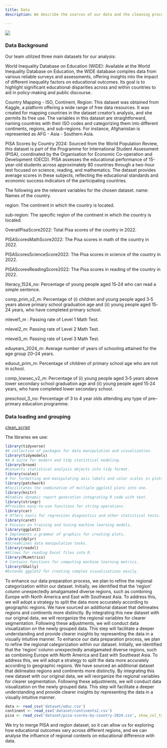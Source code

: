 ```yaml
---
title: Data
description: We describe the sources of our data and the cleaning process.

---
```


![](images/data-import-cheatsheet-thumbs.png)

### Data Background

Our team utilized three main datasets for our analysis:

World Inequality Database on Education (WIDE): Available at the World Inequality Database on Education, the WIDE database compiles data from various reliable surveys and assessments, offering insights into the impact of different inequality factors on educational outcomes. Its goal is to highlight significant educational disparities across and within countries to aid in policy-making and public discourse.

Country Mapping - ISO, Continent, Region: This dataset was obtained from Kaggle, a platform offering a wide range of free data resources. It was created for mapping countries in the dataset creator's analysis, and she permits its free use. The variables in this dataset are straightforward, naming countries with their ISO codes and categorizing them into different continents, regions, and sub-regions. For instance, Afghanistan is represented as AFG - Asia - Southern Asia.

PISA Scores by Country 2024: Sourced from the World Population Review, this dataset is part of the Programme for International Student Assessment (PISA), coordinated by the Organisation for Economic Co-operation and Development (OECD). PISA assesses the educational performance of 15-year-old students across approximately 80 countries through a two-hour test focused on science, reading, and mathematics. The dataset provides average scores in these subjects, reflecting the educational standards and economic success indicators of the participating countries.

The following are the relevant variables for the chosen dataset.
name: Names of the country. 

region: The continent in which the country is located.

sub-region: The specific region of the continent in which the country is located. 

OverallPisaScore2022: Total Pisa scores of the country in 2022.

PISAScoresMathScore2022: The Pisa scores in math of the country in 2022.

PISAScoresScienceScore2022: The Pisa scores in science of the country in 2022.

PISAScoresReadingScore2022: The Pisa scores in reading of the country in 2022.

literacy_1524_no: Percentage of young people aged 15‐24 who can read a simple sentence.

comp_prim_v2_m: Percentage of (i) children and young people aged 3‐5 years above primary school graduation age and (ii) young  people aged 15‐24 years, who have completed primary school. 

mlevel1_m : Passing rate of Level 1 Math Test.

mlevel2_m: Passing rate of Level 2 Math Test.

mlevel3_m: Passing rate of Level 3 Math Test.

eduyears_2024_m: Average number of years of schooling attained for the age group 20–24 years.

eduout_prim_m: Percentage of children of primary school age who are not in school. 

comp_lowsec_v2_m: Percentage of (i) young people aged 3‐5 years above lower secondary school graduation age and (ii) young  people aged 15‐24 years, who have completed lower secondary school.

preschool_3_no: Percentage of 3 to 4 year olds attending any type of pre–primary education programme. 


### Data loading and grouping

[clean_script](/scripts/load_and_clean_data.R%60)

The libraries we use:

```r
library(tidyverse)
#A collection of packages for data manipulation and visualization.
library(tidymodels)
#A A suite for modern and tidy statistical modeling.
library(broom) 
#Converts statistical analysis objects into tidy format.
library(scales) 
# For formatting and manipulating axis labels and color scales in plots.
library(patchwork) 
#Facilitates the combination of multiple ggplot2 plots into one.
library(knitr) 
#Enables dynamic report generation integrating R code with text.
library(stringr)
#Provides easy-to-use functions for string operations.
library(car)
# Offers tools for regression diagnostics and other statistical tests.
library(caret)
# Focuses on training and tuning machine learning models.
library(ggplot2)
# Implements a grammar of graphics for creating plots.
library(dplyr)
#Streamlines data manipulation tasks.
library(readxl)
#Allows for reading Excel files into R.
library(MLmetrics)
# Contains functions for computing machine learning metrics.
library(GGally)
#Extends ggplot2 for creating complex visualizations easily.
```

To enhance our data preparation process, we plan to refine the regional categorization within our dataset. Initially, we identified that the 'region' column unexpectedly amalgamated diverse regions, such as combining Europe with North America and East with Southeast Asia. To address this, we will adopt a strategy to split the data more accurately according to geographic regions. We have sourced an additional dataset that delineates regions and continents more distinctly. By integrating this new dataset with our original data, we will reorganize the regional variables for clearer segmentation. Following these adjustments, we will conduct data visualization on the newly grouped data. This step will facilitate a deeper understanding and provide clearer insights by representing the data in a visually intuitive manner. To enhance our data preparation process, we plan to refine the regional categorization within our dataset. Initially, we identified that the 'region' column unexpectedly amalgamated diverse regions, such as combining Europe with North America and East with Southeast Asia. To address this, we will adopt a strategy to split the data more accurately according to geographic regions. We have sourced an additional dataset that delineates regions and continents more distinctly. By integrating this new dataset with our original data, we will reorganize the regional variables for clearer segmentation. Following these adjustments, we will conduct data visualization on the newly grouped data. This step will facilitate a deeper understanding and provide clearer insights by representing the data in a visually intuitive manner.

```r
data <- read_csv('dataset/educ.csv')
continent <- read_csv('dataset/continents2.csv')
pisa <- read_csv('dataset/pisa-scores-by-country-2024.csv', show_col_types = FALSE)
```

We try to merge PISA and region dataset, so it can allow us for exploring how educational outcomes vary across different regions, and we can analyse  the influence of regional contexts on educational difference with data.

